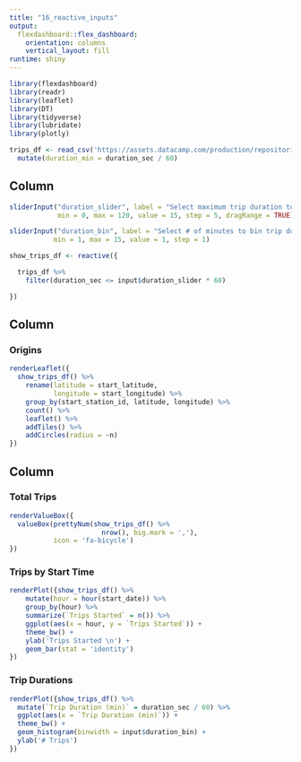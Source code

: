 ```yaml
---
title: "16_reactive_inputs"
output: 
  flexdashboard::flex_dashboard:
    orientation: columns
    vertical_layout: fill
runtime: shiny
---
```


```r
library(flexdashboard)
library(readr)
library(leaflet)
library(DT)
library(tidyverse)
library(lubridate)
library(plotly)

trips_df <- read_csv('https://assets.datacamp.com/production/repositories/1448/datasets/1f12031000b09ad096880bceb61f6ca2fd95e2eb/sanfran_bikeshare_joined_oneday.csv') %>%
  mutate(duration_min = duration_sec / 60)

```

Column {data-width=200 .sidebar}
-----------------------------------------------------------------------

```r

sliderInput("duration_slider", label = "Select maximum trip duration to display (in minutes):",
            min = 0, max = 120, value = 15, step = 5, dragRange = TRUE)

sliderInput("duration_bin", label = "Select # of minutes to bin trip durations:",
           min = 1, max = 15, value = 1, step = 1)

show_trips_df <- reactive({

  trips_df %>%
    filter(duration_sec <= input$duration_slider * 60)

})
```

Column {data-width=450}
-----------------------------------------------------------------------

### Origins

```r

renderLeaflet({
  show_trips_df() %>%
    rename(latitude = start_latitude,
           longitude = start_longitude) %>%
    group_by(start_station_id, latitude, longitude) %>%
    count() %>%
    leaflet() %>%
    addTiles() %>%
    addCircles(radius = ~n)
})

```

Column {data-width=350}
-----------------------------------------------------------------------

### Total Trips

```r

renderValueBox({
  valueBox(prettyNum(show_trips_df() %>%
                       nrow(), big.mark = ','), 
           icon = 'fa-bicycle')
})

```

### Trips by Start Time

```r

renderPlot({show_trips_df() %>%
    mutate(hour = hour(start_date)) %>%
    group_by(hour) %>%
    summarize(`Trips Started` = n()) %>%
    ggplot(aes(x = hour, y = `Trips Started`)) +
    theme_bw() +
    ylab('Trips Started \n') +
    geom_bar(stat = 'identity') 
})


```

### Trip Durations

```r

renderPlot({show_trips_df() %>%
  mutate(`Trip Duration (min)` = duration_sec / 60) %>%
  ggplot(aes(x = `Trip Duration (min)`)) +
  theme_bw() +
  geom_histogram(binwidth = input$duration_bin) +
  ylab('# Trips')
})


```



